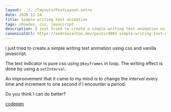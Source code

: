 ```yaml
---
layout: ../../layouts/PostLayout.astro
date: 2020-12-24
title: Simple writing text animation
tags: showdev, css, javascript
description: I just tried to create a simple writing text animation using css and vanilla javascript.
canonicalUrl: https://andreacanton.dev/posts/d002-simple-writing-text-animation/
---
```


I just tried to create a simple writing text animation using css and vanilla javascript.

The text indicator is pure css using `@keyframes` in loop. The writing effect is done by using a `setInterval`.

An improovement that it came to my mind is to change the _interval_ every time and increment to one second if I encounter a period.

Do you think I can do better?

[codepen](https://codepen.io/andreacanton/pen/jOMGpyQ)

